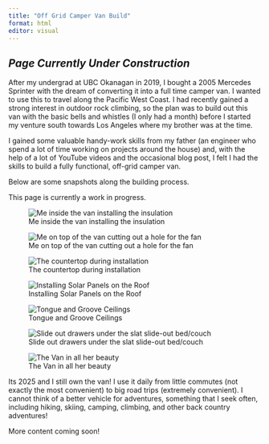 ```yaml
---
title: "Off Grid Camper Van Build"
format: html
editor: visual
---
```


## *Page Currently Under Construction*

After my undergrad at UBC Okanagan in 2019, I bought a 2005 Mercedes Sprinter with the dream of converting it into a full time camper van. I wanted to use this to travel along the Pacific West Coast. I had recently gained a strong interest in outdoor rock climbing, so the plan was to build out this van with the basic bells and whistles (I only had a month) before I started my venture south towards Los Angeles where my brother was at the time.

I gained some valuable handy-work skills from my father (an engineer who spend a lot of time working on projects around the house) and, with the help of a lot of YouTube videos and the occasional blog post, I felt I had the skills to build a fully functional, off-grid camper van.

Below are some snapshots along the building process.

This page is currently a work in progress.

![Me inside the van installing the insulation](images/inside%20working.jpg)

![Me on top of the van cutting out a hole for the fan](images/ontop%20working.jpg)

![The countertop during installation](images/countertop.jpg)

![Installing Solar Panels on the Roof](images/solar.jpg)

![Tongue and Groove Ceilings](images/ceiling.jpg)

![Slide out drawers under the slat slide-out bed/couch](images/bed%20and%20drawers.jpg)

![The Van in all her beauty](images/van%20outside.jpeg)

Its 2025 and I still own the van! I use it daily from little commutes (not exactly the most convenient) to big road trips (extremely convenient). I cannot think of a better vehicle for adventures, something that I seek often, including hiking, skiing, camping, climbing, and other back country adventures!

More content coming soon!
